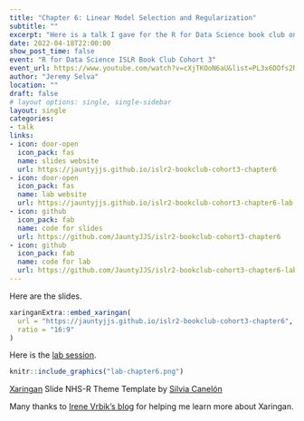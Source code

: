 ```yaml
---
title: "Chapter 6: Linear Model Selection and Regularization"
subtitle: ""
excerpt: "Here is a talk I gave for the R for Data Science book club on An Introduction to Statistical Learning: With Applications in R Second Edition"
date: 2022-04-18T22:00:00
show_post_time: false
event: "R for Data Science ISLR Book Club Cohort 3"
event_url: https://www.youtube.com/watch?v=cXjTKOoN6aU&list=PL3x6DOfs2NGisLSs09v1NQUQaxuE8nbOO
author: "Jeremy Selva"
location: ""
draft: false
# layout options: single, single-sidebar
layout: single
categories:
- talk
links:
- icon: door-open
  icon_pack: fas
  name: slides website
  url: https://jauntyjjs.github.io/islr2-bookclub-cohort3-chapter6
- icon: door-open
  icon_pack: fas
  name: lab website
  url: https://jauntyjjs.github.io/islr2-bookclub-cohort3-chapter6-lab
- icon: github
  icon_pack: fab
  name: code for slides
  url: https://github.com/JauntyJJS/islr2-bookclub-cohort3-chapter6
- icon: github
  icon_pack: fab
  name: code for lab
  url: https://github.com/JauntyJJS/islr2-bookclub-cohort3-chapter6-lab
---
```



Here are the slides.

```r

xaringanExtra::embed_xaringan(
  url = "https://jauntyjjs.github.io/islr2-bookclub-cohort3-chapter6",
  ratio = "16:9"
)

```

Here is the [lab session](https://jauntyjjs.github.io/islr2-bookclub-cohort3-chapter6-lab).

```r
knitr::include_graphics("lab-chapter6.png")
```

[Xaringan](https://github.com/yihui/xaringan) Slide NHS-R Theme Template by [Silvia Canelón](https://github.com/spcanelon/xaringan-basics-and-beyond)

Many thanks to [Irene Vrbik's blog](https://irene.vrbik.ok.ubc.ca/blog/2021-07-14-xaringan-slides/) for helping me learn more about Xaringan.
